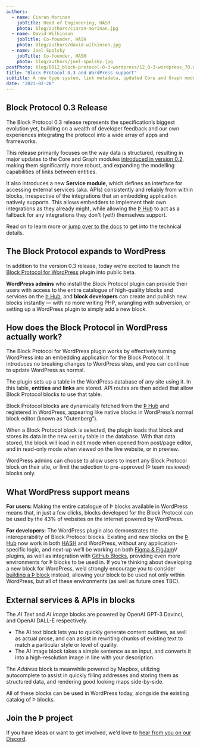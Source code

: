 ```yaml
---
authors:
  - name: Ciaran Morinan
    jobTitle: Head of Engineering, HASH
    photo: blog/authors/ciaran-morinan.jpg
  - name: David Wilkinson
    jobTitle: Co-founder, HASH
    photo: blog/authors/david-wilkinson.jpg
  - name: Joel Spolsky
    jobTitle: Co-founder, HASH
    photo: blog/authors/joel-spolsky.jpg
postPhoto: blog/0012_block-protocol-0-3-wordpress/12_0-3-wordpress_70.webp
title: "Block Protocol 0.3 and WordPress support"
subtitle: A new type system, link metadata, updated Core and Graph modules, and an ability to use Þ blocks in WordPress
date: "2023-02-28"
---
```


## Block Protocol 0.3 Release

The Block Protocol 0.3 release represents the specification’s biggest evolution yet, building on a wealth of developer feedback and our own experiences integrating the protocol into a wide array of apps and frameworks.

This release primarily focuses on the way data is structured, resulting in major updates to the Core and Graph modules [introduced in version 0.2](https://hash.dev/blog/block-protocol-v02), making them significantly more robust, and expanding the modelling capabilities of links between entities.

It also introduces a new **Service module**, which defines an interface for accessing external services (aka. APIs) consistently and reliably from within blocks, irrespective of the integrations that an embedding application natively supports. This allows embedders to implement their own integrations as they already might, while allowing the [Þ Hub](https://blockprotocol.org/hub) to act as a fallback for any integrations they don't (yet!) themselves support.

Read on to learn more or [jump over to the docs](https://blockprotocol.org/docs) to get into the technical details.

## The Block Protocol expands to WordPress

In addition to the version 0.3 release, today we’re excited to launch the [Block Protocol for WordPress](https://blockprotocol.org/wordpress) plugin into public beta.

**WordPress admins** who install the Block Protocol plugin can provide their users with access to the entire catalogue of high-quality blocks and services on the [Þ Hub](https://blockprotocol.org/hub), and **block developers** can create and publish new blocks instantly — with no more writing PHP, wrangling with subversion, or setting up a WordPress plugin to simply add a new block.

## How does the Block Protocol in WordPress actually work?

The Block Protocol for WordPress plugin works by effectively turning WordPress into an embedding application for the Block Protocol. It introduces no breaking changes to WordPress sites, and you can continue to update WordPress as normal.

The plugin sets up a table in the WordPress database of any site using it. In this table, **entities** and **links** are stored. API routes are then added that allow Block Protocol blocks to use that table.

Block Protocol blocks are dynamically fetched from the [Þ Hub](https://blockprotocol.org/wordpress) and registered in WordPress, appearing like native blocks in WordPress’s normal block editor (known as “Gutenberg”).

When a Block Protocol block is selected, the plugin loads that block and stores its data in the new `entity` table in the database. With that data stored, the block will load in edit mode when opened from post/page editor, and in read-only mode when viewed on the live website, or in preview.

WordPress admins can choose to allow users to insert any Block Protocol block on their site, or limit the selection to pre-approved (Þ team reviewed) blocks only.

## What WordPress support means

**For users:** Making the entire catalogue of Þ blocks available in WordPress means that, in just a few clicks, blocks developed for the Block Protocol can be used by the 43% of websites on the internet powered by WordPress.

**For developers:** The WordPress plugin also demonstrates the interoperability of Block Protocol blocks. Existing and new blocks on the [Þ Hub](https://blockprotocol.org/wordpress) now work in both [HASH](https://blockprotocol.org/docs/using-blocks#hash) and WordPress, without any application-specific logic, and next-up we’ll be working on both [Figma & FigJam](https://blockprotocol.org/docs/using-blocks#figma)V plugins, as well as integration with [GitHub Blocks](https://blockprotocol.org/docs/using-blocks#github-blocks), providing even more environments for Þ blocks to be used in. If you’re thinking about developing a new block for WordPress, we’d strongly encourage you to consider [building a Þ block](https://blockprotocol.org/docs/developing-blocks) instead, allowing your block to be used not only within WordPress, but all of these environments (as well as future ones TBC).

## External services & APIs in blocks

The _AI Text_ and _AI Image_ blocks are powered by OpenAI GPT-3 Davinci, and OpenAI DALL-E respectively.

- The AI text block lets you to quickly generate content outlines, as well as actual prose, and can assist in rewriting chunks of existing text to match a particular style or level of quality.
- The AI image block takes a simple sentence as an input, and converts it into a high-resolution image in line with your description.

The _Address_ block is meanwhile powered by Mapbox, utilizing autocomplete to assist in quickly filling addresses and storing them as structured data, and rendering good looking maps side-by-side.

All of these blocks can be used in WordPress today, alongside the existing catalog of Þ blocks.

## Join the Þ project

If you have ideas or want to get involved, we’d love to [hear from you on our Discord](https://hash.ai/discord).
